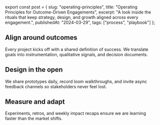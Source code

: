 ﻿export const post = {
  slug: "operating-principles",
  title: "Operating Principles for Outcome-Driven Engagements",
  excerpt: "A look inside the rituals that keep strategy, design, and growth aligned across every engagement.",
  publishedAt: "2024-03-29",
  tags: ["process", "playbook"]
};

## Align around outcomes

Every project kicks off with a shared definition of success. We translate goals into instrumentation, qualitative signals, and decision documents.

## Design in the open

We share prototypes daily, record loom walkthroughs, and invite async feedback channels so stakeholders never feel lost.

## Measure and adapt

Experiments, retros, and weekly impact recaps ensure we are learning faster than the market shifts.
